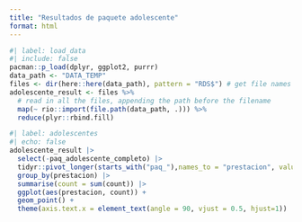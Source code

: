 ```yaml
---
title: "Resultados de paquete adolescente"
format: html
---
```


```r
#| label: load_data
#| include: false
pacman::p_load(dplyr, ggplot2, purrr)
data_path <- "DATA_TEMP"
files <- dir(here::here(data_path), pattern = "RDS$") # get file names
adolescente_result <- files %>%
  # read in all the files, appending the path before the filename
  map(~ rio::import(file.path(data_path, .))) %>%
  reduce(plyr::rbind.fill)
```

```r
#| label: adolescentes
#| echo: false
adolescente_result |>
  select(-paq_adolescente_completo) |>
  tidyr::pivot_longer(starts_with("paq_"),names_to = "prestacion", values_to = "count") |>
  group_by(prestacion) |>
  summarise(count = sum(count)) |>
  ggplot(aes(prestacion, count)) +
  geom_point() +
  theme(axis.text.x = element_text(angle = 90, vjust = 0.5, hjust=1))
  
```

